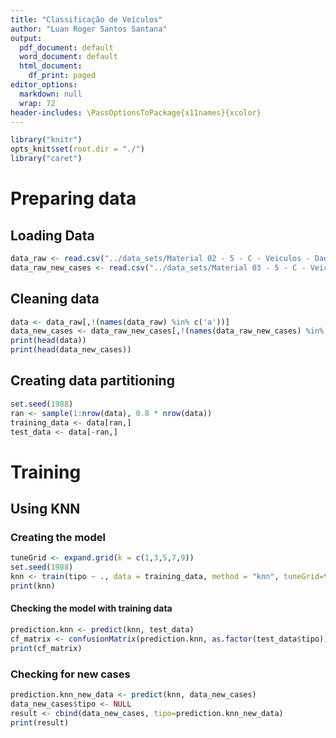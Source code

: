 ```yaml
---
title: "Classificação de Veículos"
author: "Luan Roger Santos Santana"
output:
  pdf_document: default
  word_document: default
  html_document:
    df_print: paged
editor_options:
  markdown: null
  wrap: 72
header-includes: \PassOptionsToPackage{x11names}{xcolor}
---
```

```r
library("knitr")
opts_knit$set(root.dir = "./")
library("caret")
```

# Preparing data

## Loading Data
```r
data_raw <- read.csv("../data_sets/Material 02 - 5 - C - Veiculos - Dados.csv")
data_raw_new_cases <- read.csv("../data_sets/Material 03 - 5 - C - Veiculos - Dados - Novos Casos.csv")
```

## Cleaning data
```r
data <- data_raw[,!(names(data_raw) %in% c('a'))]
data_new_cases <- data_raw_new_cases[,!(names(data_raw_new_cases) %in% c('a'))]
print(head(data))
print(head(data_new_cases))
```

## Creating data partitioning

```r
set.seed(1988)
ran <- sample(1:nrow(data), 0.8 * nrow(data))
training_data <- data[ran,]
test_data <- data[-ran,]
```


# Training

## Using KNN

### Creating the model
```r
tuneGrid <- expand.grid(k = c(1,3,5,7,9))
set.seed(1988)
knn <- train(tipo ~ ., data = training_data, method = "knn", tuneGrid=tuneGrid)
print(knn)
```

#### Checking the model with training data
```r
prediction.knn <- predict(knn, test_data)
cf_matrix <- confusionMatrix(prediction.knn, as.factor(test_data$tipo))
print(cf_matrix)
```
### Checking for new cases

```r
prediction.knn_new_data <- predict(knn, data_new_cases)
data_new_cases$tipo <- NULL
result <- cbind(data_new_cases, tipo=prediction.knn_new_data)
print(result)
```

